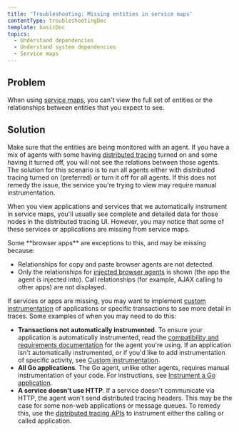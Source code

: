 ```yaml
---
title: 'Troubleshooting: Missing entities in service maps'
contentType: troubleshootingDoc
template: basicDoc
topics:
  - Understand dependencies
  - Understand system dependencies
  - Service maps
---
```


## Problem

When using [service maps](/docs/understand-dependencies/understand-system-dependencies/service-maps/service-maps-new-relic-one), you can't view the full set of entities or the relationships between entities that you expect to see.

## Solution

Make sure that the entities are being monitored with an agent. If you have a mix of agents with some having [distributed tracing](/docs/apm/distributed-tracing/getting-started/introduction-distributed-tracing) turned on and some having it turned off, you will not see the relations between those agents. The solution for this scenario is to run all agents either with distributed tracing turned on (preferred) or turn it off for all agents. If this does not remedy the issue, the service you're trying to view may require manual instrumentation.

When you view applications and services that we automatically instrument in service maps, you'll usually see complete and detailed data for those nodes in the distributed tracing UI. However, you may notice that some of these services or applications are missing from service maps.

<Callout variant="tip">
  Some **browser apps** are exceptions to this, and may be missing because:

  * Relationships for copy and paste browser agents are not detected.
  * Only the relationships for [injected browser agents](https://docs.newrelic.com/docs/browser/new-relic-browser/installation/install-new-relic-browser-agent#options) is shown (the app the agent is injected into). Call relationships (for example, AJAX calling to other apps) are not displayed.
</Callout>

If services or apps are missing, you may want to implement [custom instrumentation](https://docs.newrelic.com/docs/apm/distributed-tracing/enable-configure/enable-distributed-tracing#agent-apis) of applications or specific transactions to see more detail in traces. Some examples of when you may need to do this:

* **Transactions not automatically instrumented**. To ensure your application is automatically instrumented, read the [compatibility and requirements documentation](https://docs.newrelic.com/docs/agents) for the agent you're using. If an application isn't automatically instrumented, or if you'd like to add instrumentation of specific activity, see [Custom instrumentation](https://docs.newrelic.com/docs/agents/manage-apm-agents/agent-data/custom-instrumentation#implementing).
* **All Go applications**. The Go agent, unlike other agents, requires manual instrumentation of your code. For instructions, see [Instrument a Go application](https://docs.newrelic.com/docs/agents/go-agent/instrumentation/instrument-go-transactions).
* **A service doesn't use HTTP**. If a service doesn't communicate via HTTP, the agent won't send distributed tracing headers. This may be the case for some non-web applications or message queues. To remedy this, use the [distributed tracing APIs](https://docs.newrelic.com/docs/apm/distributed-tracing/enable-configure/enable-distributed-tracing#agent-apis) to instrument either the calling or called application.
